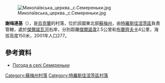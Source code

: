 {{coord|50|32|53|N|35|11|47|E|scale:100000|display=title}}

[[Image:Миколаївська_церква._с.Семереньки.jpg|right]]

'''謝梅連基'''（{{lang-uk|Семереньки}}），是[[烏克蘭|烏克蘭]]的村落，位於該國東北部[[蘇梅州|蘇梅州]]，由[[特羅斯佳涅茨區|特羅斯佳涅茨區]]負責管轄，處於[[傑爾諾瓦河|傑爾諾瓦河]]右岸，分別距離[[傑爾諾韋|傑爾諾韋]]2.5公里和[[布蘭齊夫卡|布蘭齊夫卡]]4公里，海拔高度150米，2001年人口277。

==參考資料==
* [http://weather.in.ua/ua/symskaja/23598 Погода в селі Семереньки]{{Wayback|url=http://weather.in.ua/ua/symskaja/23598 |date=20111219235655 }}

{{DEFAULTSORT:Семереньки}}
[[Category:蘇梅州村落|Category:蘇梅州村落]]
[[Category:特羅斯佳涅茨區村落|Category:特羅斯佳涅茨區村落]]


{{Sumy-geo-stub}}